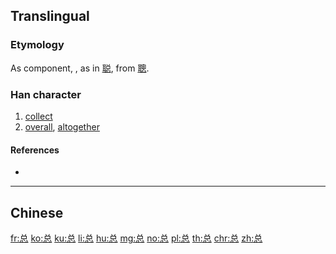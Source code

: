 {{also|總}}
==Translingual==
{{Han simplified forms|總|総|总}}

===Etymology===
{{Han simp|總}}

As component, {{Han simp|悤}}, as in [[聪]], from [[聰]].

===Han character===
{{Han char|rn=61|rad=心|as=05|sn=8|four=|canj=CRP|ids=⿳丷口心}}

# [[collect]]
# [[overall]], [[altogether]]

====References====
* {{Han ref|kx=0383.111|hdz=10249.020|uh=603B|ud=24635}}

----

==Chinese==
{{zh-see|總}}

[[fr:总]]
[[ko:总]]
[[ku:总]]
[[li:总]]
[[hu:总]]
[[mg:总]]
[[no:总]]
[[pl:总]]
[[th:总]]
[[chr:总]]
[[zh:总]]